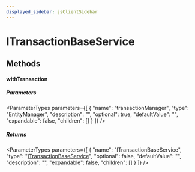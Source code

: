 ```yaml
---
displayed_sidebar: jsClientSidebar
---
```



# ITransactionBaseService

## Methods

#### withTransaction

##### Parameters

<ParameterTypes parameters={[
  {
    "name": "transactionManager",
    "type": "EntityManager",
    "description": "",
    "optional": true,
    "defaultValue": "",
    "expandable": false,
    "children": []
  }
]} />

##### Returns

<ParameterTypes parameters={[
  {
    "name": "ITransactionBaseService",
    "type": "[ITransactionBaseService](internal.ITransactionBaseService.mdx)",
    "optional": false,
    "defaultValue": "",
    "description": "",
    "expandable": false,
    "children": []
  }
]} />
